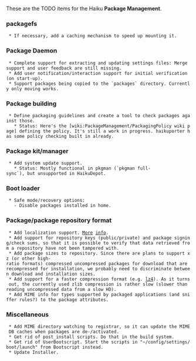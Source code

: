 These are the TODO items for the Haiku '''Package Management'''.

=== packagefs ===
  * If necessary, add a caching mechanism to speed up mounting it.

=== Package Daemon ===
  * Complete support for extracting and updating settings files: Merge support and user feedback are still missing.
  * Add user notification/interaction support for initial verification (on start-up).
  * Support packages being copied to the `packages` directory. Currently only moving works.

=== Package building ===
  * Define packaging guidelines and create a tool to check packages against those.
    * Status: Here's the [wiki:PackageManagement/PackagingPolicy wiki page] defining the policy. It's still a work in progress. haikuporter has some policy checking built in already.

=== Package kit/manager ===
  * Add system update support.
    * Status: Mostly functional in pkgman (`pkgman full-sync`), but unsupported in HaikuDepot.

=== Boot loader ===
  * Safe mode/recovery options:
    - Disable packages installed in home.

=== Package/package repository format ===
  * Add localization support. [http://www.freelists.org/post/haiku-depot-web/Title-localization,18 More] [http://www.freelists.org/post/haiku-depot-web/Title-localization,29 info].
  * Add support for repository keys (public/private) and package signing/check sums, so that it is possible to verify that data retrieved from a repository have not been tampered with.
  * Add package sizes to repository. Since there are plans to support xz (or other high-ratio formats) compressed uncompressed packages for download that are recompressed for installation, we probably need to discriminate between download and installation sizes.
  * Add support for a faster compression format (e.g. [https://code.google.com/p/lz4/ lz4]). As it turns out, the currently used zlib compression is rather slow (slower than reading uncompressed data from a slow HD).
  * Add MIME info for types supported by packaged applications (and sniffer rules?) to the package attributes.

=== Miscellaneous ===
  * Add MIME directory watching to registrar, so it can update the MIME DB caches when packages are de-/activated.
  * Get rid of post_install scripts. Do that in the build system.
  * Get rid of UserBootscript. Start the scripts in "~/config/settings/boot/launch" from Bootscript instead.
  * Update Installer.
